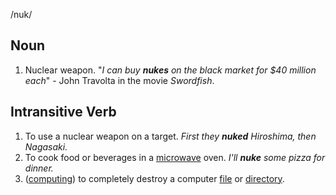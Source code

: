 /nuk/

==Noun==
#Nuclear weapon. "''I can buy '''nukes''' on the black market for $40 million each''" - John Travolta in the movie ''Swordfish''.

==Intransitive Verb==
#To use a nuclear weapon on a target.  ''First they '''nuked''' Hiroshima, then Nagasaki.''
#To cook food or beverages in a [[microwave]] oven.  ''I'll '''nuke''' some pizza for dinner.''
#([[computing]]) to completely destroy a computer [[file]] or [[directory]].